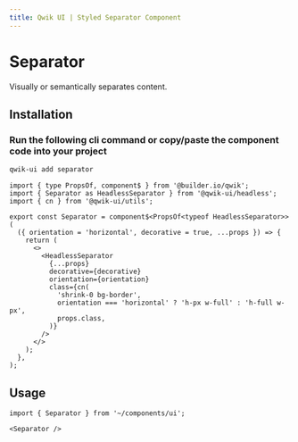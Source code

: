 ```yaml
---
title: Qwik UI | Styled Separator Component
---
```



<StatusBanner status={statusByComponent.styled.Separator} />

# Separator

Visually or semantically separates content.

<Showcase name="hero" />

## Installation

### Run the following cli command or copy/paste the component code into your project

```sh
qwik-ui add separator
```

```tsx
import { type PropsOf, component$ } from '@builder.io/qwik';
import { Separator as HeadlessSeparator } from '@qwik-ui/headless';
import { cn } from '@qwik-ui/utils';

export const Separator = component$<PropsOf<typeof HeadlessSeparator>>(
  ({ orientation = 'horizontal', decorative = true, ...props }) => {
    return (
      <>
        <HeadlessSeparator
          {...props}
          decorative={decorative}
          orientation={orientation}
          class={cn(
            'shrink-0 bg-border',
            orientation === 'horizontal' ? 'h-px w-full' : 'h-full w-px',
            props.class,
          )}
        />
      </>
    );
  },
);
```

## Usage

```tsx
import { Separator } from '~/components/ui';
```

```tsx
<Separator />
```
